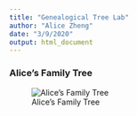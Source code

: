 ```yaml
---
title: "Genealogical Tree Lab"
author: "Alice Zheng"
date: "3/9/2020"
output: html_document
---
```


### Alice's Family Tree 

![Alice's Family Tree](images/Alice's Tree.png)


